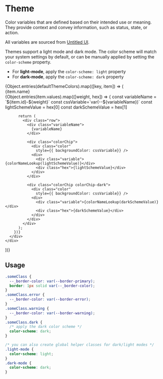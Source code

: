 
<Meta title="foundations/Theme" />

# Theme

Color variables that are defined based on their intended use or meaning. They
provide context and convey information, such as status, state, or action.

All variables are sourced from [Untitled UI](https://www.untitledui.com/components/color-styles).

Themes support a light mode and dark mode. The color scheme will match your system settings by default, or can be manually applied by setting the `color-scheme` property.

- For **light-mode**, apply the `color-scheme: light` property
- For **dark-mode**, apply the `color-scheme: dark` property

<div>
  {Object.entries(defaultThemeColors).map(([key, item]) => (
    <div key={key} style={{ marginBlock: 40 }}>
      <Heading>{item.name}</Heading>
      <div class="list sb-unstyled">
        {Object.entries(item.values).map(([weight, hex]) => {
          const variableName = `${item.id}-${weight}`
          const cssVariable=`var(--${variableName})`
          const lightSchemeValue = hex[0]
          const darkSchemeValue = hex[1]

          return (
            <div class="row">
              <div class="variableName">
                {variableName}
              </div>

              <div class="colorChip">
                <div class="color"
                  style={{ backgroundColor: cssVariable}} />
                <div>
                  <div class="variable">{colorNameLookup(lightSchemeValue)}</div>
                  <div class="hex">{lightSchemeValue}</div>
                </div>
              </div>

              <div class="colorChip colorChip-dark">
                <div class="color"
                  style={{ backgroundColor: cssVariable}} />
                <div>
                  <div class="variable">{colorNameLookup(darkSchemeValue)}</div>
                  <div class="hex">{darkSchemeValue}</div>
                </div>
              </div>
            </div>
          );
        })}
      </div>
    </div>

))}

</div>

## Usage

```css
.someClass {
  --_border-color: var(--border-primary);
  border: 1px solid var(--_border-color);
}
.someClass.error {
  --_border-color: var(--border-error);
}
.someClass.warning {
  --_border-color: var(--border-warning);
}
.someClass.dark {
  /* apply the dark color scheme */
  color-scheme: dark;
}

/* you can also create global helper classes for dark/light modes */
.light-mode {
  color-scheme: light;
}
.dark-mode {
  color-scheme: dark;
}
```

<style>
  {`
    .list {
      color-scheme: light;
      display: grid;
      gap: 12px;
    }

    .row {
      align-items: center;
      display: grid;
      gap: 12px;
      grid-template-columns: repeat(auto-fit, minmax(140px, 1fr));
    }

    .variableName {
      color: var(--text-primary);
      font: 500 var(--type-text-md);
    }

    .colorChip {
      align-items: center;
      background-color: var(--bg-primary);
      border: 1px solid var(--border-secondary);
      border-radius: 12px;
      color: var(--text-primary);
      display: flex;
      font: var(--type-text-xs);
      gap: 6px;
      padding-block: 4px;
      padding-inline: 4px 12px;
    }

    .colorChip-dark {
      color-scheme: dark;
    }

    .colorChip .color {
      aspect-ratio: 1 / 1;
      background-clip: content-box;
      border: 1px solid var(--border-secondary);
      border-radius: 8px;
      flex-shrink: 0;
      padding-block: 4px;
      padding-inline: 4px;
      width: 28px;
    }

    .colorChip .variable {
      color: var(--text-primary);
      font: 500 var(--type-text-sm);
    }

    .colorChip .hex {
      color: var(--text-tertiary);
      font: 400 var(--type-text-xs);
    }
  `}
</style>
